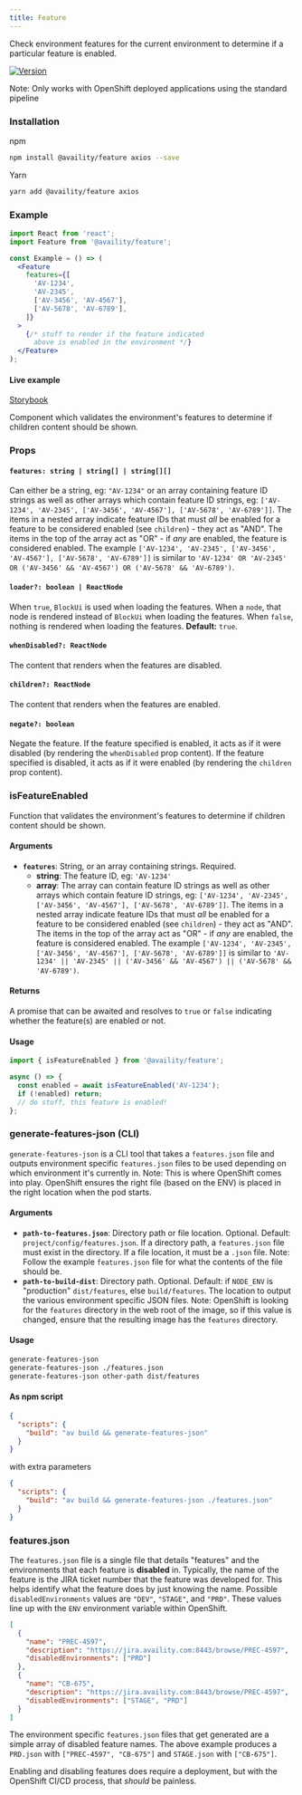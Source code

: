 ```yaml
---
title: Feature
---
```


Check environment features for the current environment to determine if a particular feature is enabled.

[![Version](https://img.shields.io/npm/v/@availity/feature.svg?style=for-the-badge)](https://www.npmjs.com/package/@availity/feature)

Note: Only works with OpenShift deployed applications using the standard pipeline

### Installation

npm

```bash
npm install @availity/feature axios --save
```

Yarn

```bash
yarn add @availity/feature axios
```

### Example

```jsx
import React from 'react';
import Feature from '@availity/feature';

const Example = () => (
  <Feature
    features={[
      'AV-1234',
      'AV-2345',
      ['AV-3456', 'AV-4567'],
      ['AV-5678', 'AV-6789'],
    ]}
  >
    {/* stuff to render if the feature indicated
      above is enabled in the environment */}
  </Feature>
);
```

#### Live example

[Storybook](https://availity.github.io/availity-react/storybook/?path=/story/bootstrap-components-feature--default)

Component which validates the environment's features to determine if children content should be shown.

### Props

#### `features: string | string[] | string[][]`

Can either be a string, eg: `"AV-1234"` or an array containing feature ID strings as well as other arrays which contain feature ID strings, eg: `['AV-1234', 'AV-2345', ['AV-3456', 'AV-4567'], ['AV-5678', 'AV-6789']]`. The items in a nested array indicate feature IDs that must _all_ be enabled for a feature to be considered enabled (see `children`) - they act as "AND". The items in the top of the array act as "OR" - if _any_ are enabled, the feature is considered enabled. The example `['AV-1234', 'AV-2345', ['AV-3456', 'AV-4567'], ['AV-5678', 'AV-6789']]` is similar to `'AV-1234' OR 'AV-2345' OR ('AV-3456' && 'AV-4567') OR ('AV-5678' && 'AV-6789')`.

#### `loader?: boolean | ReactNode`

When `true`, `BlockUi` is used when loading the features. When a `node`, that node is rendered instead of `BlockUi` when loading the features. When `false`, nothing is rendered when loading the features. **Default:** `true`.

#### `whenDisabled?: ReactNode`

The content that renders when the features are disabled.

#### `children?: ReactNode`

The content that renders when the features are enabled.

#### `negate?: boolean`

Negate the feature. If the feature specified is enabled, it acts as if it were disabled (by rendering the `whenDisabled` prop content). If the feature specified is disabled, it acts as if it were enabled (by rendering the `children` prop content).

### isFeatureEnabled

Function that validates the environment's features to determine if children content should be shown.

#### Arguments

- **`features`**: String, or an array containing strings. Required.
  - **string**: The feature ID, eg: `'AV-1234'`
  - **array**: The array can contain feature ID strings as well as other arrays which contain feature ID strings, eg: `['AV-1234', 'AV-2345', ['AV-3456', 'AV-4567'], ['AV-5678', 'AV-6789']]`. The items in a nested array indicate feature IDs that must _all_ be enabled for a feature to be considered enabled (see `children`) - they act as "AND". The items in the top of the array act as "OR" - if _any_ are enabled, the feature is considered enabled. The example `['AV-1234', 'AV-2345', ['AV-3456', 'AV-4567'], ['AV-5678', 'AV-6789']]` is similar to `'AV-1234' || 'AV-2345' || ('AV-3456' && 'AV-4567') || ('AV-5678' && 'AV-6789')`.

#### Returns

A promise that can be awaited and resolves to `true` or `false` indicating whether the feature(s) are enabled or not.

#### Usage

```js
import { isFeatureEnabled } from '@availity/feature';

async () => {
  const enabled = await isFeatureEnabled('AV-1234');
  if (!enabled) return;
  // do stuff, this feature is enabled!
};
```

### generate-features-json (CLI)

`generate-features-json` is a CLI tool that takes a `features.json` file and outputs environment specific `features.json` files to be used depending on which environment it's currently in. Note: This is where OpenShift comes into play. OpenShift ensures the right file (based on the ENV) is placed in the right location when the pod starts.

#### Arguments

- **`path-to-features.json`**: Directory path or file location. Optional. Default: `project/config/features.json`. If a directory path, a `features.json` file must exist in the directory. If a file location, it must be a `.json` file. Note: Follow the example `features.json` file for what the contents of the file should be.
- **`path-to-build-dist`**: Directory path. Optional. Default: if `NODE_ENV` is "production" `dist/features`, else `build/features`. The location to output the various environment specific JSON files. Note: OpenShift is looking for the `features` directory in the web root of the image, so if this value is changed, ensure that the resulting image has the `features` directory.

#### Usage

```bash
generate-features-json
generate-features-json ./features.json
generate-features-json other-path dist/features
```

#### As npm script

```json
{
  "scripts": {
    "build": "av build && generate-features-json"
  }
}
```

with extra parameters

```json
{
  "scripts": {
    "build": "av build && generate-features-json ./features.json"
  }
}
```

### features.json

The `features.json` file is a single file that details "features" and the environments that each feature is **disabled** in. Typically, the name of the feature is the JIRA ticket number that the feature was developed for. This helps identify what the feature does by just knowing the name.
Possible `disabledEnvironments` values are `"DEV"`, `"STAGE"`, and `"PRD"`. These values line up with the `ENV` environment variable within OpenShift.

```json
[
  {
    "name": "PREC-4597",
    "description": "https://jira.availity.com:8443/browse/PREC-4597",
    "disabledEnvironments": ["PRD"]
  },
  {
    "name": "CB-675",
    "description": "https://jira.availity.com:8443/browse/PREC-4597",
    "disabledEnvironments": ["STAGE", "PRD"]
  }
]
```

The environment specific `features.json` files that get generated are a simple array of disabled feature names. The above example produces a `PRD.json` with `["PREC-4597", "CB-675"]` and `STAGE.json` with `["CB-675"]`.

Enabling and disabling features does require a deployment, but with the OpenShift CI/CD process, that _should_ be painless.
